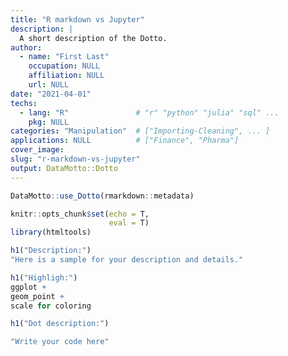 ```yaml
---
title: "R markdown vs Jupyter"
description: |
  A short description of the Dotto.
author:
  - name: "First Last"
    occupation: NULL
    affiliation: NULL
    url: NULL
date: "2021-04-01"
techs:
  - lang: "R"               # "r" "python" "julia" "sql" ...
    pkg: NULL
categories: "Manipulation"  # ["Importing-Cleaning", ... ]
applications: NULL          # ["Finance", "Pharma"]
cover_image:
slug: "r-markdown-vs-jupyter"
output: DataMotto::Dotto
---
```


```r
DataMotto::use_Dotto(rmarkdown::metadata)
```

```r
knitr::opts_chunk$set(echo = T,
                      eval = T)
library(htmltools)
```

<!-- Dot 1 ------------------------------------------------>

```r
h1("Description:")
"Here is a sample for your description and details."
```
<!-- Dot 2 ------------------------------------------------>

```r
h1("Highligh:")
ggplot +
geom_point +
scale for coloring
```
<!-- Dot 3 ------------------------------------------------>

```r
h1("Dot description:")
```

```R
"Write your code here"
```


